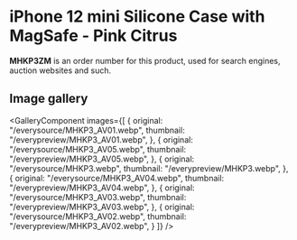 
# iPhone 12 mini Silicone Case with MagSafe - Pink Citrus

<Callout type='info' emoji='👉🏻'>**MHKP3ZM** is an order number for this product, used for search engines, auction websites and such.</Callout>

## Image gallery

<GalleryComponent
    images={[
      {
        original: "/everysource/MHKP3_AV01.webp",
        thumbnail: "/everypreview/MHKP3_AV01.webp",
      },
      {
        original: "/everysource/MHKP3_AV05.webp",
        thumbnail: "/everypreview/MHKP3_AV05.webp",
      },
      {
        original: "/everysource/MHKP3.webp",
        thumbnail: "/everypreview/MHKP3.webp",
      },
      {
        original: "/everysource/MHKP3_AV04.webp",
        thumbnail: "/everypreview/MHKP3_AV04.webp",
      },
      {
        original: "/everysource/MHKP3_AV03.webp",
        thumbnail: "/everypreview/MHKP3_AV03.webp",
      },
      {
        original: "/everysource/MHKP3_AV02.webp",
        thumbnail: "/everypreview/MHKP3_AV02.webp",
      }
    ]}
  />

